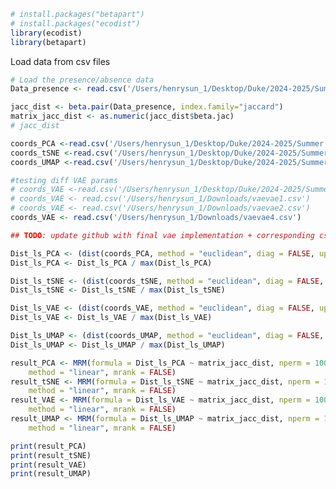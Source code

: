 ```r
# install.packages("betapart")
# install.packages("ecodist")
library(ecodist)
library(betapart)
```

Load data from csv files
```r
# Load the presence/absence data
Data_presence <- read.csv('/Users/henrysun_1/Desktop/Duke/2024-2025/Summer 2024/fishics/dim-reduction/presence_absence_data.csv')

jacc_dist <- beta.pair(Data_presence, index.family="jaccard")
matrix_jacc_dist <- as.numeric(jacc_dist$beta.jac)
# jacc_dist

coords_PCA <-read.csv('/Users/henrysun_1/Desktop/Duke/2024-2025/Summer 2024/fishics/dim-reduction/pca_latent_space.csv')
coords_tSNE <-read.csv('/Users/henrysun_1/Desktop/Duke/2024-2025/Summer 2024/fishics/dim-reduction/tsne_latent_space.csv')
coords_UMAP <-read.csv('/Users/henrysun_1/Desktop/Duke/2024-2025/Summer 2024/fishics/data/umap_latent_space.csv')

#testing diff VAE params
# coords_VAE <-read.csv('/Users/henrysun_1/Desktop/Duke/2024-2025/Summer 2024/fishics/dim-reduction/vae_latent_space_info.csv')
# coords_VAE <- read.csv('/Users/henrysun_1/Downloads/vaevae1.csv')
# coords_VAE <- read.csv('/Users/henrysun_1/Downloads/vaevae2.csv')
coords_VAE <- read.csv('/Users/henrysun_1/Downloads/vaevae4.csv')

## TODO: update github with final vae implementation + corresponding csv file

```


```r

Dist_ls_PCA <- (dist(coords_PCA, method = "euclidean", diag = FALSE, upper = TRUE, p = 2))
Dist_ls_PCA <- Dist_ls_PCA / max(Dist_ls_PCA)

Dist_ls_tSNE <- (dist(coords_tSNE, method = "euclidean", diag = FALSE, upper = TRUE, p = 2))
Dist_ls_tSNE <- Dist_ls_tSNE / max(Dist_ls_tSNE)

Dist_ls_VAE <- (dist(coords_VAE, method = "euclidean", diag = FALSE, upper = TRUE, p = 2))
Dist_ls_VAE <- Dist_ls_VAE / max(Dist_ls_VAE)

Dist_ls_UMAP <- (dist(coords_UMAP, method = "euclidean", diag = FALSE, upper = TRUE, p = 2))
Dist_ls_UMAP <- Dist_ls_UMAP / max(Dist_ls_UMAP)

result_PCA <- MRM(formula = Dist_ls_PCA ~ matrix_jacc_dist, nperm = 1000,
    method = "linear", mrank = FALSE)
result_tSNE <- MRM(formula = Dist_ls_tSNE ~ matrix_jacc_dist, nperm = 1000,
    method = "linear", mrank = FALSE)
result_VAE <- MRM(formula = Dist_ls_VAE ~ matrix_jacc_dist, nperm = 100,
    method = "linear", mrank = FALSE)
result_UMAP <- MRM(formula = Dist_ls_UMAP ~ matrix_jacc_dist, nperm = 100,
    method = "linear", mrank = FALSE)

print(result_PCA)
print(result_tSNE)
print(result_VAE)
print(result_UMAP)

```


